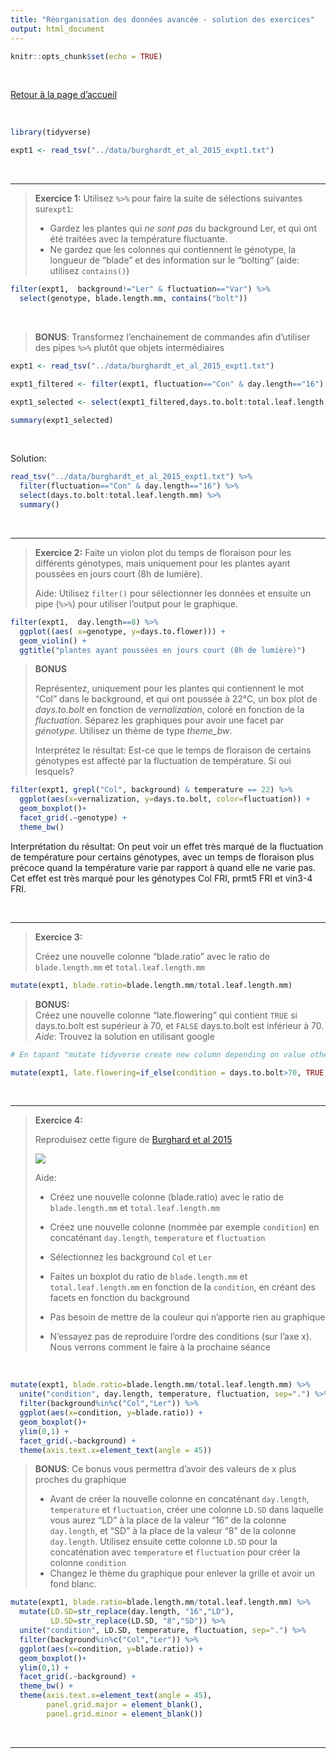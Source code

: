 ```yaml
---
title: "Réorganisation des données avancée - solution des exercices"
output: html_document
---
```


```r
knitr::opts_chunk$set(echo = TRUE)
```
<br>

[Retour à la page d'accueil](https://scortijo.github.io/2023_L3_R/)

<br>

```r

library(tidyverse)

expt1 <- read_tsv("../data/burghardt_et_al_2015_expt1.txt")
```

<br>

******



> **Exercice 1:**
> Utilisez `%>%` pour faire la suite de sélections suivantes sur`expt1`:
>
> - Gardez les plantes qui _ne sont pas_ du background Ler, et qui ont été traitées avec la température fluctuante. 
> - Ne gardez que les colonnes qui contiennent le génotype, la longueur de "blade" et des information sur le "bolting" (aide: utilisez `contains()`)




```r

filter(expt1,  background!="Ler" & fluctuation=="Var") %>% 
  select(genotype, blade.length.mm, contains("bolt"))

```


<br>



> **BONUS**: Transformez l'enchainement de commandes afin d'utiliser des pipes `%>%` plutôt que objets intermédiaires
> 



```r

expt1 <- read_tsv("../data/burghardt_et_al_2015_expt1.txt")

expt1_filtered <- filter(expt1, fluctuation=="Con" & day.length=="16")

expt1_selected <- select(expt1_filtered,days.to.bolt:total.leaf.length.mm)

summary(expt1_selected)

```

<br>

Solution:
```r

read_tsv("../data/burghardt_et_al_2015_expt1.txt") %>% 
  filter(fluctuation=="Con" & day.length=="16") %>% 
  select(days.to.bolt:total.leaf.length.mm) %>% 
  summary()

```


<br>

******



> **Exercice 2:**
> Faite un violon plot du temps de floraison pour les différents génotypes, mais uniquement pour les plantes ayant poussées en jours court (8h de lumière).
>
> Aide: Utilisez `filter()` pour sélectionner les données et ensuite un pipe (`%>%`) pour utiliser l'output pour le graphique.




```r

filter(expt1,  day.length==8) %>% 
  ggplot((aes( x=genotype, y=days.to.flower))) +
  geom_violin() +
  ggtitle("plantes ayant poussées en jours court (8h de lumière)")

```


> **BONUS**
>
> Représentez, uniquement pour les plantes qui contiennent le mot "Col" dans le background, et qui ont poussée à 22°C, un box plot de _days.to.bolt_ en fonction de _vernalization_, coloré en fonction de la _fluctuation_. Séparez les graphiques pour avoir une facet par _génotype_. Utilisez un thème de type _theme_bw_.
>
>
> Interprétez le résultat: Est-ce que le temps de floraison de certains génotypes est affecté par la fluctuation de température. Si oui lesquels?



```r

filter(expt1, grepl("Col", background) & temperature == 22) %>% 
  ggplot(aes(x=vernalization, y=days.to.bolt, color=fluctuation)) +
  geom_boxplot()+
  facet_grid(.~genotype) +
  theme_bw()


```


Interprétation du résultat: On peut voir un effet très marqué de la fluctuation de température pour certains génotypes, avec un temps de floraison plus précoce quand la température varie par rapport à quand elle ne varie pas.
Cet effet est très marqué pour les génotypes Col FRI, prmt5 FRI et vin3-4 FRI.

<br>

******

> **Exercice 3:**
>
> Créez une nouvelle colonne "blade.ratio" avec le ratio de `blade.length.mm` et `total.leaf.length.mm`
>


```r

mutate(expt1, blade.ratio=blade.length.mm/total.leaf.length.mm)

```


> **BONUS:**    
> Créez une nouvelle colonne "late.flowering" qui contient `TRUE` si days.to.bolt est supérieur à 70, et `FALSE` days.to.bolt est inférieur à 70.   
> *Aide*: Trouvez la solution en utilisant google

```r
# En tapant "mutate tidyverse create new column depending on value other column" dasn google, le 1er site (https://www.marsja.se/r-add-column-to-dataframe-based-on-other-columns-conditions-dplyr/) propose plusieurs solutions pour créer une colonne en fonction des valeurs d'une autre colonne. Voici l'une d'elles qui utilise la fonction mutate():

mutate(expt1, late.flowering=if_else(condition = days.to.bolt>70, TRUE, FALSE))

```




<br>

******


> **Exercice 4:** 
> 
> Reproduisez cette figure de [Burghard et al 2015](https://nph.onlinelibrary.wiley.com/doi/full/10.1111/nph.13799)
> 
> ![](images/Burghard_2015_figS8_a.png)
> 
> 
> Aide: 
> 
> - Créez une nouvelle colonne (blade.ratio) avec le ratio de `blade.length.mm` et `total.leaf.length.mm`
> 
> - Créez une nouvelle colonne (nommée par exemple `condition`) en concaténant `day.length`, `temperature` et `fluctuation`
> 
> - Sélectionnez les background  `Col ` et `Ler`
> 
> - Faites un boxplot du ratio de `blade.length.mm` et `total.leaf.length.mm` en fonction de la `condition`, en créant des facets en fonction du background
> 
> - Pas besoin de mettre de la couleur qui n'apporte rien au graphique
>
> - N'essayez pas de reproduire l'ordre des conditions (sur l'axe x). Nous verrons comment le faire à la prochaine séance


<br>


```r

mutate(expt1, blade.ratio=blade.length.mm/total.leaf.length.mm) %>% 
  unite("condition", day.length, temperature, fluctuation, sep=".") %>% 
  filter(background%in%c("Col","Ler")) %>% 
  ggplot(aes(x=condition, y=blade.ratio)) +
  geom_boxplot()+
  ylim(0,1) +
  facet_grid(.~background) +
  theme(axis.text.x=element_text(angle = 45))

```


>
> **BONUS**: Ce bonus vous permettra d'avoir des valeurs de x plus proches du graphique
>
> - Avant de créer la nouvelle colonne en concaténant `day.length`, `temperature` et `fluctuation`, créer une colonne `LD.SD` dans laquelle vous aurez "LD" à la place de la valeur "16" de la colonne `day.length`, et "SD" à la place de la valeur "8" de la colonne `day.length`. Utilisez ensuite cette colonne `LD.SD` pour la concaténation avec `temperature` et `fluctuation` pour créer la colonne  `condition`
> - Changez le thème du graphique pour enlever la grille et avoir un fond blanc.


```r

mutate(expt1, blade.ratio=blade.length.mm/total.leaf.length.mm) %>% 
  mutate(LD.SD=str_replace(day.length, "16","LD"),
         LD.SD=str_replace(LD.SD, "8","SD")) %>% 
  unite("condition", LD.SD, temperature, fluctuation, sep=".") %>% 
  filter(background%in%c("Col","Ler")) %>% 
  ggplot(aes(x=condition, y=blade.ratio)) +
  geom_boxplot()+
  ylim(0,1) +
  facet_grid(.~background) +
  theme_bw() +
  theme(axis.text.x=element_text(angle = 45),
        panel.grid.major = element_blank(), 
        panel.grid.minor = element_blank())

```

<br>

******



